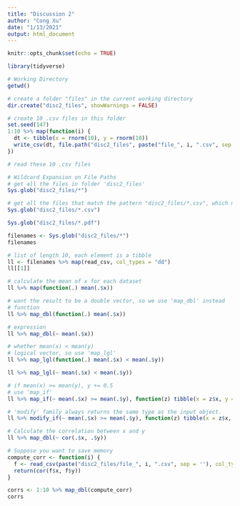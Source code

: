 ```yaml
---
title: "Discussion 2"
author: "Cong Xu"
date: "1/13/2021"
output: html_document
---
```


```r
knitr::opts_chunk$set(echo = TRUE)
```

```r
library(tidyverse)
```

```r
# Working Directory
getwd()
```

```r
# create a folder "files" in the current working directory
dir.create("disc2_files", showWarnings = FALSE)
```

```r
# create 10 .csv files in this folder
set.seed(147)
1:10 %>% map(function(i) {
  dt <- tibble(x = rnorm(10), y = rnorm(10))
  write_csv(dt, file.path("disc2_files", paste("file_", i, ".csv", sep = '')))
})
```

```r
# read these 10 .csv files

# Wildcard Expansion on File Paths
# get all the files in folder 'disc2_files'
Sys.glob("disc2_files/*") 
```

```r
# get all the files that match the pattern "disc2_files/*.csv", which means .csv files in folder "disc2_files"
Sys.glob("disc2_files/*.csv") 
```

```r
Sys.glob("disc2_files/*.pdf")
```

```r
filenames <- Sys.glob("disc2_files/*")
filenames
```

```r
# list of length 10, each element is a tibble
ll <- filenames %>% map(read_csv, col_types = "dd")
ll[[1]]
```

```r
# calculate the mean of x for each dataset
ll %>% map(function(.) mean(.$x))
```

```r
# want the result to be a double vector, so we use 'map_dbl' instead
# function
ll %>% map_dbl(function(.) mean(.$x))
```

```r
# expression
ll %>% map_dbl(~ mean(.$x))
```

```r
# whether mean(x) < mean(y)
# logical vector, so use 'map_lgl'
ll %>% map_lgl(function(.) mean(.$x) < mean(.$y))
```

```r
ll %>% map_lgl(~ mean(.$x) < mean(.$y))
```

```r
# if mean(x) >= mean(y), y += 0.5
# use 'map_if'
ll %>% map_if(~ mean(.$x) >= mean(.$y), function(z) tibble(x = z$x, y = z$y + 0.5))
```

```r
# 'modify' family always returns the same type as the input object.
ll %>% modify_if(~ mean(.$x) >= mean(.$y), function(z) tibble(x = z$x, y = z$y + 0.5))
```

```r
# Calculate the correlation between x and y
ll %>% map_dbl(~ cor(.$x, .$y))
```

```r
# Suppose you want to save memory
compute_corr <- function(i) {
  f <- read_csv(paste("disc2_files/file_", i, ".csv", sep = ''), col_types = cols())
  return(cor(f$x, f$y))
}

corrs <- 1:10 %>% map_dbl(compute_corr)
corrs
```


